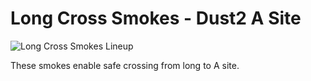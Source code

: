 # Long Cross Smokes - Dust2 A Site

![Long Cross Smokes Lineup](https://via.placeholder.com/600x400/FFB800/000000?text=Long+Cross+Smokes)

These smokes enable safe crossing from long to A site.